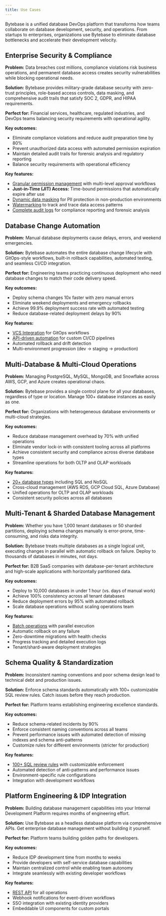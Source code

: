 ```yaml
---
title: Use Cases
---
```


Bytebase is a unified database DevOps platform that transforms how teams collaborate on database development, security, and operations. From startups to enterprises, organizations use Bytebase to eliminate database bottlenecks and accelerate their development velocity.

## Enterprise Security & Compliance

**Problem:** Data breaches cost millions, compliance violations risk business operations, and permanent database access creates security vulnerabilities while blocking operational needs.

**Solution:** Bytebase provides military-grade database security with zero-trust principles, role-based access controls, data masking, and comprehensive audit trails that satisfy SOC 2, GDPR, and HIPAA requirements.

**Perfect for:** Financial services, healthcare, regulated industries, and DevOps teams balancing security requirements with operational agility.

**Key outcomes:**
- Eliminate compliance violations and reduce audit preparation time by 80%
- Prevent unauthorized data access with automated permission expiration
- Maintain detailed audit trails for forensic analysis and regulatory reporting
- Balance security requirements with operational efficiency

**Key features:**
- [Granular permission management](/security/database-permission/overview) with multi-level approval workflows
- **Just-in-Time (JIT) Access:** Time-bound permissions that automatically expire after use
- [Dynamic data masking](/security/data-masking/overview) for PII protection in non-production environments  
- [Watermarking](/security/watermark) to track and trace data access patterns
- [Complete audit logs](/security/audit-log) for compliance reporting and forensic analysis

## Database Change Automation

**Problem:** Manual database deployments cause delays, errors, and weekend emergencies.

**Solution:** Bytebase automates the entire database change lifecycle with GitOps-style workflows, built-in rollback capabilities, automated testing, and seamless CI/CD integration.

**Perfect for:** Engineering teams practicing continuous deployment who need database changes to match their code delivery speed.

**Key outcomes:**
- Deploy schema changes 10x faster with zero manual errors
- Eliminate weekend deployments and emergency rollbacks
- Achieve 99.9% deployment success rate with automated testing
- Reduce database-related deployment delays by 90%

**Key features:**
- [VCS Integration](/gitops/overview) for GitOps workflows
- [API-driven automation](/integrations/api/overview/) for custom CI/CD pipelines
- Automated rollback and drift detection
- Multi-environment progression (dev → staging → production)

## Multi-Database & Multi-Cloud Operations

**Problem:** Managing PostgreSQL, MySQL, MongoDB, and Snowflake across AWS, GCP, and Azure creates operational chaos.

**Solution:** Bytebase provides a single control plane for all your databases, regardless of type or location. Manage 100+ database instances as easily as one.

**Perfect for:** Organizations with heterogeneous database environments or multi-cloud strategies.

**Key outcomes:**
- Reduce database management overhead by 70% with unified operations
- Eliminate vendor lock-in with consistent tooling across all platforms
- Achieve consistent security and compliance across diverse database types
- Streamline operations for both OLTP and OLAP workloads

**Key features:**
- [20+ database types](/introduction/supported-databases) including SQL and NoSQL
- Cross-cloud management (AWS RDS, GCP Cloud SQL, Azure Database)
- Unified operations for OLTP and OLAP workloads
- Consistent security policies across all databases

## Multi-Tenant & Sharded Database Management

**Problem:** Whether you have 1,000 tenant databases or 50 sharded partitions, deploying schema changes manually is error-prone, time-consuming, and risks data integrity.

**Solution:** Bytebase treats multiple databases as a single logical unit, executing changes in parallel with automatic rollback on failure. Deploy to thousands of databases in minutes, not days.

**Perfect for:** B2B SaaS companies with database-per-tenant architecture and high-scale applications with horizontally partitioned data.

**Key outcomes:**
- Deploy to 10,000 databases in under 1 hour (vs. days of manual work)
- Achieve 100% consistency across all tenant databases
- Reduce deployment errors by 95% with automated rollback
- Scale database operations without scaling operations team

**Key features:**
- [Batch operations](/change-database/batch-change/) with parallel execution
- Automatic rollback on any failure
- Zero-downtime migrations with health checks
- Progress tracking and detailed execution logs
- Tenant/shard-aware deployment strategies

## Schema Quality & Standardization

**Problem:** Inconsistent naming conventions and poor schema design lead to technical debt and production issues.

**Solution:** Enforce schema standards automatically with 100+ customizable SQL review rules. Catch issues before they reach production.

**Perfect for:** Platform teams establishing engineering excellence standards.

**Key outcomes:**
- Reduce schema-related incidents by 90%
- Enforce consistent naming conventions across all teams
- Prevent performance issues with automated detection of missing indexes and schema anti-patterns
- Customize rules for different environments (stricter for production)

**Key features:**
- [100+ SQL review rules](/sql-review/review-policy) with customizable enforcement
- Automated detection of anti-patterns and performance issues
- Environment-specific rule configurations
- Integration with development workflows

## Platform Engineering & IDP Integration

**Problem:** Building database management capabilities into your Internal Development Platform requires months of engineering effort.

**Solution:** Use Bytebase as a headless database platform via comprehensive APIs. Get enterprise database management without building it yourself.

**Perfect for:** Platform teams building golden paths for developers.

**Key outcomes:**
- Reduce IDP development time from months to weeks
- Provide developers with self-service database capabilities
- Maintain centralized control while enabling team autonomy
- Integrate seamlessly with existing developer workflows

**Key features:**
- [REST API](/integrations/api/overview/) for all operations
- Webhook notifications for event-driven workflows
- SSO integration with existing identity providers
- Embeddable UI components for custom portals

